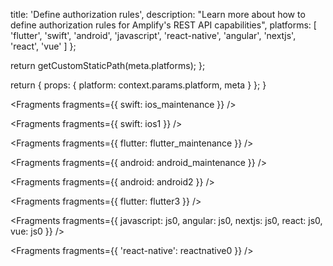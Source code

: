 
  title: 'Define authorization rules',
  description: "Learn more about how to define authorization rules for Amplify's REST API capabilities",
  platforms: [
    'flutter',
    'swift',
    'android',
    'javascript',
    'react-native',
    'angular',
    'nextjs',
    'react',
    'vue'
  ]
};

  return getCustomStaticPath(meta.platforms);
};

  return {
    props: {
      platform: context.params.platform,
      meta
    }
  };
}


<Fragments fragments={{ swift: ios_maintenance }} />


<Fragments fragments={{ swift: ios1 }} />


<Fragments fragments={{ flutter: flutter_maintenance }} />


<Fragments fragments={{ android: android_maintenance }} />


<Fragments fragments={{ android: android2 }} />


<Fragments fragments={{ flutter: flutter3 }} />


<Fragments
  fragments={{
    javascript: js0,
    angular: js0,
    nextjs: js0,
    react: js0,
    vue: js0
  }}
/>


<Fragments fragments={{ 'react-native': reactnative0 }} />

